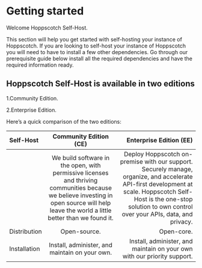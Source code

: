 # Getting started

Welcome Hoppscotch Self-Host.

This section will help you get started with self-hosting your instance of Hoppscotch. If you are looking to self-host your instance of Hoppscotch you will need to have to install a few other dependencies. Go through our prerequisite guide below install all the required dependencies and have the required information ready.

## Hoppscotch Self-Host is available in two editions

1.Community Edition.

2.Enterprise Edition.

Here’s a quick comparison of the two editions:

| Self-Host   | Community Edition (CE) | Enterprise Edition (EE) |
| :----- | :----: | ----: |
|     |  	We build software in the open, with permissive licenses and thriving communities because we believe investing in open source will help leave the world a little better than we found it.   |   Deploy Hoppscotch on-premise with our support. Securely manage, organize, and accelerate API-first development at scale. Hoppscotch Self-Host is the one-stop solution to own control over your APIs, data, and privacy. |
| Distribution | Open-source.  |  Open-core. |
| Installation | Install, administer, and maintain on your own.  |  Install, administer, and maintain on your own with our priority support. |